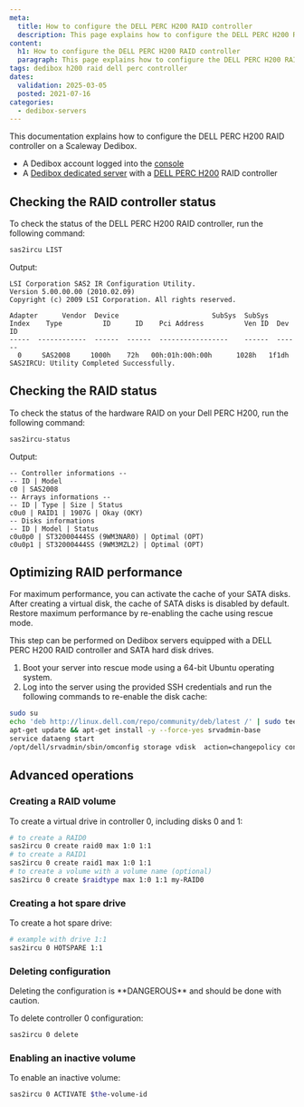 ```yaml
---
meta:
  title: How to configure the DELL PERC H200 RAID controller
  description: This page explains how to configure the DELL PERC H200 RAID controller on a Scaleway Dedibox
content:
  h1: How to configure the DELL PERC H200 RAID controller
  paragraph: This page explains how to configure the DELL PERC H200 RAID controller on a Scaleway Dedibox
tags: dedibox h200 raid dell perc controller
dates:
  validation: 2025-03-05
  posted: 2021-07-16
categories:
  - dedibox-servers
---
```



This documentation explains how to configure the DELL PERC H200 RAID controller on a Scaleway Dedibox.

<Requirements />

- A Dedibox account logged into the [console](https://console.online.net)
- A [Dedibox dedicated server](https://www.scaleway.com/en/dedibox/) with a [DELL PERC H200](https://www.dell.com/support/kbdoc/en-us/000134280/perc-dell-perc-h200-and-6gbps-sas-hba-features) RAID controller

## Checking the RAID controller status
To check the status of the DELL PERC H200 RAID controller, run the following command:
  ```bash
  sas2ircu LIST
  ```
  Output:
  ```
  LSI Corporation SAS2 IR Configuration Utility.
  Version 5.00.00.00 (2010.02.09)
  Copyright (c) 2009 LSI Corporation. All rights reserved.

  Adapter      Vendor  Device                       SubSys  SubSys
  Index    Type          ID      ID    Pci Address          Ven ID  Dev ID
  -----  ------------  ------  ------  -----------------    ------  ------
    0     SAS2008     1000h    72h   00h:01h:00h:00h      1028h   1f1dh
  SAS2IRCU: Utility Completed Successfully.
  ```

## Checking the RAID status
To check the status of the hardware RAID on your Dell PERC H200, run the following command:
  ```bash
  sas2ircu-status
  ```
  Output:
  ```
  -- Controller informations --
  -- ID | Model
  c0 | SAS2008
  -- Arrays informations --
  -- ID | Type | Size | Status
  c0u0 | RAID1 | 1907G | Okay (OKY)
  -- Disks informations
  -- ID | Model | Status
  c0u0p0 | ST32000444SS (9WM3NAR0) | Optimal (OPT)
  c0u0p1 | ST32000444SS (9WM3MZL2) | Optimal (OPT)
  ```

## Optimizing RAID performance
For maximum performance, you can activate the cache of your SATA disks. After creating a virtual disk, the cache of SATA disks is disabled by default. Restore maximum performance by re-enabling the cache using rescue mode.

<Message type="note">
  This step can be performed on Dedibox servers equipped with a DELL PERC H200 RAID controller and SATA hard disk drives.
</Message>

1. Boot your server into rescue mode using a 64-bit Ubuntu operating system.
2. Log into the server using the provided SSH credentials and run the following commands to re-enable the disk cache:
  ```bash
  sudo su
  echo 'deb http://linux.dell.com/repo/community/deb/latest /' | sudo tee -a  /etc/apt/sources.list.d/linux.dell.com.sources.list
  apt-get update && apt-get install -y --force-yes srvadmin-base
  service dataeng start
  /opt/dell/srvadmin/sbin/omconfig storage vdisk  action=changepolicy controller=0 vdisk=0 diskcachepolicy=enabled
  ```

## Advanced operations
### Creating a RAID volume
To create a virtual drive in controller 0, including disks 0 and 1:
  ```bash
  # to create a RAID0
  sas2ircu 0 create raid0 max 1:0 1:1
  # to create a RAID1
  sas2ircu 0 create raid1 max 1:0 1:1
  # to create a volume with a volume name (optional)
  sas2ircu 0 create $raidtype max 1:0 1:1 my-RAID0
  ```

### Creating a hot spare drive
To create a hot spare drive:
  ```bash
  # example with drive 1:1
  sas2ircu 0 HOTSPARE 1:1
  ```

### Deleting configuration
<Message type="important">
  Deleting the configuration is **DANGEROUS** and should be done with caution.
</Message>

To delete controller 0 configuration:
  ```bash
  sas2ircu 0 delete
  ```

### Enabling an inactive volume
To enable an inactive volume:
```bash
sas2ircu 0 ACTIVATE $the-volume-id
```
